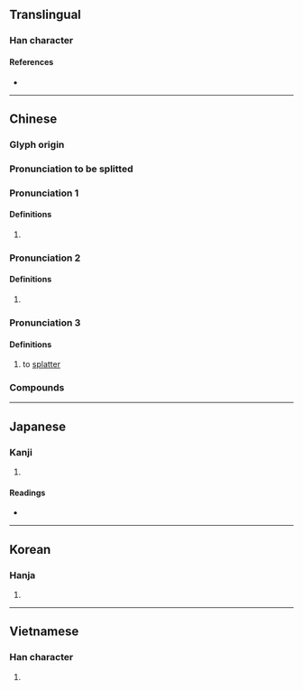 {{character info/new}}
==Translingual==

===Han character===
{{Han char|rn=85|rad=水|as=12|sn=15|four=32122|canj=EGTH|ids=⿰氵彭}}

====References====
* {{Han ref|kx=0652.040|dkj=18332|dj=1062.070|hdz=31736.020|uh=6F8E|ud=28558|bh=BCEA|bd=48362}}

----

==Chinese==
{{zh-forms}}

===Glyph origin===
{{Han etym}}

===Pronunciation to be splitted===
{{zh-pron
|c=paang4,paang1
|mn=qz:phn̂g/xm,zz:phêng
}}
{{attention|zh}}

===Pronunciation 1===
{{zh-pron
|m=pēng,péng,1nb=standard in Taiwan; literary in Mainland,2nb=Mainland
|mc=2
|oc=1
}}

====Definitions====
{{zh-hanzi}}

# {{zh-only|澎湃}}

===Pronunciation 2===
{{zh-pron
|m=péng
|mc=1
|oc=2
}}

====Definitions====
{{zh-hanzi}}

# {{zh-alt-form|膨|[[expand]]}}

===Pronunciation 3===
{{zh-pron
|m=pēng
}}

====Definitions====
{{zh-hanzi}}

# to [[splatter]]

===Compounds===
{{zh-der|澎大海|澎湖列島|澎湖|奔騰澎湃|心潮澎湃|澎湃|澎浪磯|浪濤澎湃|澎湖群島|洶涌澎湃|澎濞|洶湧澎湃}}

----

==Japanese==

===Kanji===
{{ja-kanji|grade=|rs=水12}}

# {{defn|lang=ja|sort=水12}}

====Readings====
* {{ja-readings|on=[[ほう]] (hō)|kun=}}

----

==Korean==

===Hanja===
{{ko-hanja|hangeul=팽|eumhun=|rv=paeng|mr=p'aeng|y=phayng}}

# {{defn|lang=ko|sort=水12}}

----

==Vietnamese==

===Han character===
{{vi-hantu|bành|rs=水12}}

# {{defn|lang=vi|sort=水12}}